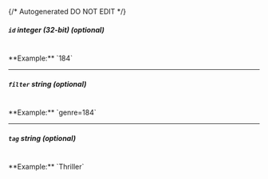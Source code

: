 {/* Autogenerated DO NOT EDIT  */}
##### `id` _integer (32-bit) (optional)_
<br/>
**Example:** `184`

---
##### `filter` _string (optional)_
<br/>
**Example:** `genre=184`

---
##### `tag` _string (optional)_
<br/>
**Example:** `Thriller`


